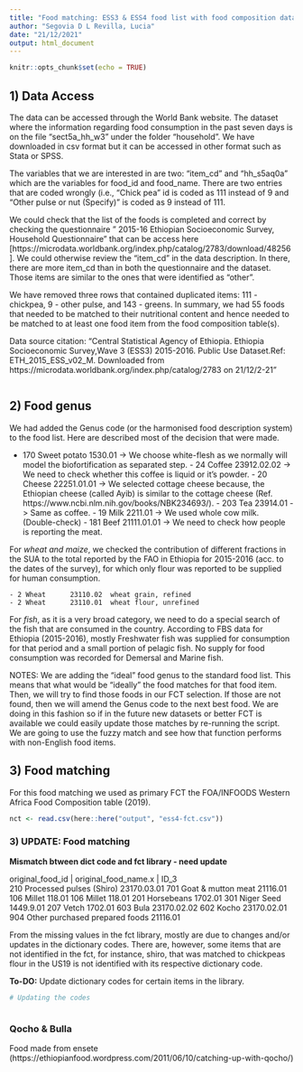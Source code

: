```yaml
---
title: "Food matching: ESS3 & ESS4 food list with food composition data"
author: "Segovia D L Revilla, Lucia"
date: "21/12/2021"
output: html_document
---
```


```r
knitr::opts_chunk$set(echo = TRUE)
```

## 1) Data Access

The data can be accessed through the World Bank website. The dataset where the information regarding food consumption in the past seven days is on the file "sect5a_hh_w3" under the folder "household". We have downloaded in csv format but it can be accessed in other format such as Stata or SPSS. 

The variables that we are interested in are two: "item_cd" and "hh_s5aq0a" which are the variables for food_id and food_name. There are two entries that are coded wrongly (i.e., "Chick pea" id is coded as 111 instead of 9 and "Other pulse or nut (Specify)" is coded as 9 instead of 111. 

We could check that the list of the foods is completed and correct by checking the questionnaire " 2015-16 Ethiopian Socioeconomic Survey, Household Questionnaire" that can be access here [https://microdata.worldbank.org/index.php/catalog/2783/download/48256]. We could otherwise review the "item_cd" in the data description. In there, there are more item_cd than in both the questionnaire and the dataset. Those items are similar to the ones that were identified as "other". 

We have removed three rows that contained duplicated items: 111 - chickpea, 9 - other pulse, and 143 - greens. In summary, we had 55 foods that needed to be matched to their nutritional content and hence needed to be matched to at least one food item from the food composition table(s).

Data source citation: "Central Statistical Agency of Ethiopia. Ethiopia Socioeconomic Survey,Wave 3 (ESS3) 2015-2016. Public Use Dataset.Ref: ETH_2015_ESS_v02_M. Downloaded from https://microdata.worldbank.org/index.php/catalog/2783 on 21/12/2-21"



```r

```

## 2) Food genus

We had added the Genus code (or the harmonised food description system) to the food list. Here are described most of the decision that were made.

   - 170 Sweet potato 1530.01 -> We choose white-flesh as we normally will model the biofortification as separated step. 
    -  24 Coffee       23912.02.02 -> We need to check whether this coffee is liquid or it's powder. 
    - 20 Cheese     22251.01.01 -> We selected cottage cheese because, the Ethiopian cheese (called Ayib) is similar to the cottage cheese (Ref. https://www.ncbi.nlm.nih.gov/books/NBK234693/).
    - 203 Tea        23914.01 -> Same as coffee. 
    - 19 Milk        2211.01 -> We used whole cow milk. (Double-check)
    - 181 Beef       21111.01.01 -> We need to check how people is reporting the meat. 

For *wheat and maize*, we checked the contribution of different fractions in the SUA to the total reported by the FAO in Ethiopia for 2015-2016 (acc. to the dates of the survey), for which only flour was reported to be supplied for human consumption. 

    - 2 Wheat      23110.02  wheat grain, refined
    - 2 Wheat      23110.01  wheat flour, unrefined
    
For *fish*, as it is a very broad category, we need to do a special search of the fish that are consumed in the country. According to FBS data for Ethiopia (2015-2016), mostly Freshwater fish was supplied for consumption for that period and a small portion of pelagic fish. No supply for food consumption was recorded for Demersal and Marine fish. 



NOTES: We are adding the "ideal" food genus to the standard food list. This means that what would be "ideally" the food matches for that food item. Then, we will try to find those foods in our FCT selection. If those are not found, then we will amend the Genus code to the next best food. We are doing in this fashion so if in the future new datasets or better FCT is available we could easily update those matches by re-running the script. We are going to use the fuzzy match and see how that function performs with non-English food items. 

## 3) Food matching

For this food matching we used as primary FCT the FOA/INFOODS Western Africa Food Composition table (2019). 


```r

nct <- read.csv(here::here("output", "ess4-fct.csv"))

```


### 3) UPDATE: Food matching


**Mismatch btween dict code and fct library - need update**

original_food_id | original_food_name.x   |     ID_3       
210              Processed pulses (Shiro)       23170.03.01 701              Goat & mutton meat             21116.01    106              Millet                         118.01      106              Millet                         118.01      201              Horsebeans                     1702.01     301              Niger Seed                     1449.9.01   207              Vetch                          1702.01     603              Bula                           23170.02.02 602              Kocho                          23170.02.01
904              Other purchased prepared foods 21116.01  

From the missing values in the fct library, mostly are due to changes and/or updates in the dictionary codes. There are, however, some items that are not identified in the fct, for instance, shiro, that was matched to chickpeas flour in the US19 is not identified with its respective dictionary code. 

**To-DO:** Update dictionary codes for certain items in the library. 


```r
# Updating the codes



```

### Qocho & Bulla 

Food made from ensete
(https://ethiopianfood.wordpress.com/2011/06/10/catching-up-with-qocho/)
